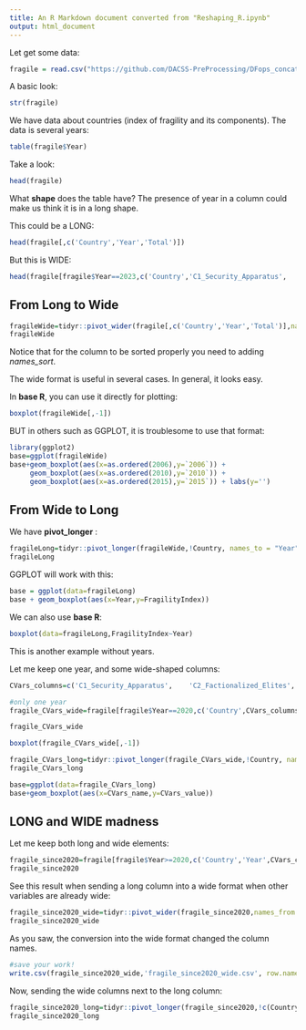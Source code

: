 ```yaml
---
title: An R Markdown document converted from "Reshaping_R.ipynb"
output: html_document
---
```


Let get some data:

```r
fragile = read.csv("https://github.com/DACSS-PreProcessing/DFops_concatenating_Py/raw/refs/heads/main/allDFs.csv")
```

A basic look:

```r
str(fragile)
```

We have data about countries (index of fragility and its components). The data is several years:

```r
table(fragile$Year)
```

Take a look:

```r
head(fragile)
```

What **shape** does the table have? The presence of year in a column could make us think it is in a long shape.

This could be a LONG:

```r
head(fragile[,c('Country','Year','Total')])
```

But this is WIDE:

```r
head(fragile[fragile$Year==2023,c('Country','C1_Security_Apparatus',	'C2_Factionalized_Elites',	'C3_Group_Grievance')])
```

## From Long to Wide

```r
fragileWide=tidyr::pivot_wider(fragile[,c('Country','Year','Total')],names_from = Year, values_from = Total,names_sort=T)
fragileWide
```

Notice that for the column to be sorted properly you need to adding *names_sort*.

The wide format is useful in several cases. In general, it looks easy.

In **base R**, you can use it directly for plotting:

```r
boxplot(fragileWide[,-1])
```

BUT in others such as GGPLOT, it is troublesome to use that format:

```r
library(ggplot2)
base=ggplot(fragileWide)
base+geom_boxplot(aes(x=as.ordered(2006),y=`2006`)) +
     geom_boxplot(aes(x=as.ordered(2010),y=`2010`)) +
     geom_boxplot(aes(x=as.ordered(2015),y=`2015`)) + labs(y='')
```

## From Wide to Long

We have  **pivot_longer** :

```r
fragileLong=tidyr::pivot_longer(fragileWide,!Country, names_to = "Year", values_to = "FragilityIndex")
fragileLong
```

GGPLOT will work with this:

```r
base = ggplot(data=fragileLong)
base + geom_boxplot(aes(x=Year,y=FragilityIndex))
```

We can also use **base R**:

```r
boxplot(data=fragileLong,FragilityIndex~Year)
```

This is another example without years.

Let me keep one year, and some wide-shaped columns:

```r
CVars_columns=c('C1_Security_Apparatus',	'C2_Factionalized_Elites',	'C3_Group_Grievance')

#only one year
fragile_CVars_wide=fragile[fragile$Year==2020,c('Country',CVars_columns)]

fragile_CVars_wide
```

```r
boxplot(fragile_CVars_wide[,-1])
```

```r
fragile_CVars_long=tidyr::pivot_longer(fragile_CVars_wide,!Country, names_to = "CVars_name", values_to = "CVars_value")
fragile_CVars_long
```

```r
base=ggplot(data=fragile_CVars_long)
base+geom_boxplot(aes(x=CVars_name,y=CVars_value))
```

## LONG and WIDE madness

Let me keep both long and wide elements:

```r
fragile_since2020=fragile[fragile$Year>=2020,c('Country','Year',CVars_columns)]
fragile_since2020
```

See this result when sending a long column into a wide format when other variables are already wide:

```r
fragile_since2020_wide=tidyr::pivot_wider(fragile_since2020,names_from = Year, values_from = CVars_columns)
fragile_since2020_wide
```

As you saw, the conversion into the wide format changed the column names.

```r
#save your work!
write.csv(fragile_since2020_wide,'fragile_since2020_wide.csv', row.names=F )
```

Now, sending the wide columns next to the long column:

```r
fragile_since2020_long=tidyr::pivot_longer(fragile_since2020,!c(Country,Year),names_to = "CVars_name", values_to = "CVars_value")
fragile_since2020_long
```

